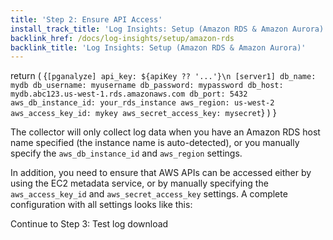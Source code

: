 ```yaml
---
title: 'Step 2: Ensure API Access'
install_track_title: 'Log Insights: Setup (Amazon RDS & Amazon Aurora)'
backlink_href: /docs/log-insights/setup/amazon-rds
backlink_title: 'Log Insights: Setup (Amazon RDS & Amazon Aurora)'
---
```


  return (
    <CodeBlock>
      {`[pganalyze]
api_key: ${apiKey ?? '...'}\n
[server1]
db_name: mydb
db_username: myusername
db_password: mypassword
db_host: mydb.abc123.us-west-1.rds.amazonaws.com
db_port: 5432
aws_db_instance_id: your_rds_instance
aws_region: us-west-2
aws_access_key_id: mykey
aws_secret_access_key: mysecret`}
    </CodeBlock>
  )
}

<PublicOnly>
  The collector will only collect log data when you have an Amazon RDS host name specified (the instance name is auto-detected),
or you manually specify the <code>aws_db_instance_id</code> and <code>aws_region</code> settings.
</PublicOnly>

In addition, you need to ensure that AWS APIs can be accessed either by using the EC2 metadata service, or by manually specifying
the `aws_access_key_id` and `aws_secret_access_key` settings. A complete configuration with all settings looks like this:

<ExampleConfig apiKey={props.apiKey} />

<Link className="btn btn-success" to="03_test_log_download">
  Continue to Step 3: Test log download
</Link>
